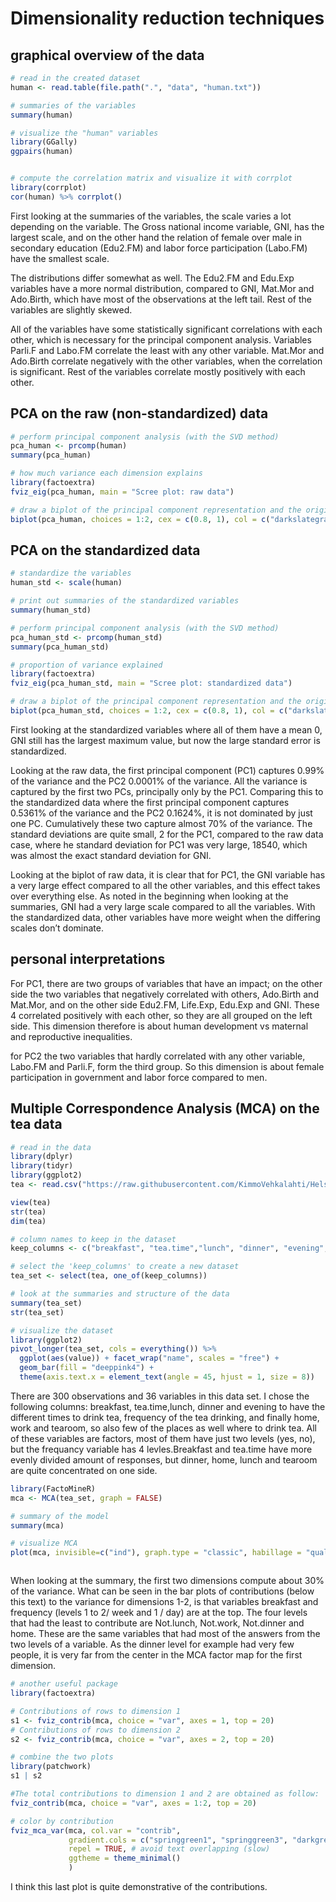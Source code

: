 
# Dimensionality reduction techniques


## graphical overview of the data 


```r
# read in the created dataset
human <- read.table(file.path(".", "data", "human.txt"))

# summaries of the variables
summary(human)

# visualize the "human" variables
library(GGally)
ggpairs(human)


# compute the correlation matrix and visualize it with corrplot
library(corrplot)
cor(human) %>% corrplot()

```


First looking at the summaries of the variables, the scale varies a lot depending on the variable. The Gross national income variable, GNI, has the largest scale, and on the other hand the relation of female over male in secondary education (Edu2.FM) and labor force participation (Labo.FM) have the smallest scale.


The distributions differ somewhat as well. The Edu2.FM and Edu.Exp variables have a more normal distribution, compared to GNI, Mat.Mor and Ado.Birth, which have most of the observations at the left tail. Rest of the variables are slightly skewed.


All of the variables have some statistically significant correlations with each other, which is necessary for the principal component analysis. Variables Parli.F and Labo.FM correlate the least with any other variable. Mat.Mor and Ado.Birth correlate negatively with the other variables, when the correlation is significant. Rest of the variables correlate mostly positively with each other.



## PCA on the raw (non-standardized) data


```r
# perform principal component analysis (with the SVD method)
pca_human <- prcomp(human)
summary(pca_human)

# how much variance each dimension explains
library(factoextra)
fviz_eig(pca_human, main = "Scree plot: raw data")

# draw a biplot of the principal component representation and the original variables
biplot(pca_human, choices = 1:2, cex = c(0.8, 1), col = c("darkslategray4", "darkslategrey"), sub = "Large scale of gross national income weighs against all else")


```



## PCA on the standardized data


```r
# standardize the variables
human_std <- scale(human)

# print out summaries of the standardized variables
summary(human_std)

# perform principal component analysis (with the SVD method)
pca_human_std <- prcomp(human_std)
summary(pca_human_std)

# proportion of variance explained
library(factoextra)
fviz_eig(pca_human_std, main = "Scree plot: standardized data")

# draw a biplot of the principal component representation and the original variables
biplot(pca_human_std, choices = 1:2, cex = c(0.8, 1), col = c("darkslategray4", "darkslategrey"),sub = "1: Human development vs maternal and reproductive inequalities, 2: Femle participation")


```


First looking at the standardized variables where all of them have a mean 0, GNI still has the largest maximum value, but now the large standard error is standardized.


Looking at the raw data, the first principal component (PC1) captures 0.99% of the variance and the PC2 0.0001% of the variance. All the variance is captured by the first two PCs, principally only by the PC1. Comparing this to the standardized data where the first principal component captures 0.5361% of the variance and the PC2 0.1624%, it is not dominated by just one PC. Cumulatively these two capture almost 70% of the variance. The standard deviations are quite small, 2 for the PC1, compared to the raw data case, where he standard deviation for PC1 was very large, 18540, which was almost the exact standard deviation for GNI.


Looking at the biplot of raw data, it is clear that for PC1, the GNI variable has a very large effect compared to all the other variables, and this effect takes over everything else. As noted in the beginning when looking at the summaries, GNI had a very large scale compared to all the variables. With the standardized data, other variables have more weight when the differing scales don't dominate. 


## personal interpretations


For PC1, there are two groups of variables that have an impact; on the other side the two variables that negatively correlated with others, Ado.Birth and Mat.Mor, and on the other side Edu2.FM, Life.Exp, Edu.Exp and GNI. These 4 correlated positively with each other, so they are all grouped on the left side. This dimension therefore is about human development vs maternal and reproductive inequalities.


for PC2 the two variables that hardly correlated with any other variable, Labo.FM and Parli.F, form the third group. So this dimension is about female participation in government and labor force compared to men.


## Multiple Correspondence Analysis (MCA) on the tea data


```r
# read in the data
library(dplyr)
library(tidyr)
library(ggplot2)
tea <- read.csv("https://raw.githubusercontent.com/KimmoVehkalahti/Helsinki-Open-Data-Science/master/datasets/tea.csv", stringsAsFactors = TRUE)

view(tea)
str(tea)
dim(tea)

# column names to keep in the dataset
keep_columns <- c("breakfast", "tea.time","lunch", "dinner", "evening", "frequency", "home", "work", "tearoom")

# select the 'keep_columns' to create a new dataset
tea_set <- select(tea, one_of(keep_columns))

# look at the summaries and structure of the data
summary(tea_set)
str(tea_set)

# visualize the dataset
library(ggplot2)
pivot_longer(tea_set, cols = everything()) %>% 
  ggplot(aes(value)) + facet_wrap("name", scales = "free") +
  geom_bar(fill = "deeppink4") +
  theme(axis.text.x = element_text(angle = 45, hjust = 1, size = 8))

```


There are 300 observations and 36 variables in this data set. I chose the following columns: breakfast, tea.time,lunch, dinner and evening to have the different times to drink tea, frequency of the tea drinking, and finally home, work and tearoom, so also few of the places as well where to drink tea. All of these variables are factors, most of them have just two levels (yes, no), but the frequancy variable has 4 levles.Breakfast and tea.time have more evenly divided amount of responses, but dinner, home, lunch and tearoom are quite concentrated on one side.


```r
library(FactoMineR)
mca <- MCA(tea_set, graph = FALSE)

# summary of the model
summary(mca)

# visualize MCA
plot(mca, invisible=c("ind"), graph.type = "classic", habillage = "quali")



```


When looking at the summary, the first two dimensions compute about 30% of the variance. What can be seen in the bar plots of contributions (below this text) to the variance for dimensions 1-2, is that variables breakfast and frequency (levels 1 to 2/ week and 1 / day) are at the top. The four levels that had the least to contribute are Not.lunch, Not.work, Not.dinner and home. These are the same variables that had most of the answers from the two levels of a variable. As the dinner level for example had very few people, it is very far from the center in the MCA factor map for the first dimension.




```r
# another useful package
library(factoextra)

# Contributions of rows to dimension 1
s1 <- fviz_contrib(mca, choice = "var", axes = 1, top = 20)
# Contributions of rows to dimension 2
s2 <- fviz_contrib(mca, choice = "var", axes = 2, top = 20)

# combine the two plots
library(patchwork)
s1 | s2

#The total contributions to dimension 1 and 2 are obtained as follow:
fviz_contrib(mca, choice = "var", axes = 1:2, top = 20)


```


```r

# color by contribution
fviz_mca_var(mca, col.var = "contrib",
             gradient.cols = c("springgreen1", "springgreen3", "darkgreen"), 
             repel = TRUE, # avoid text overlapping (slow)
             ggtheme = theme_minimal()
             )


```


I think this last plot is quite demonstrative of the contributions.


